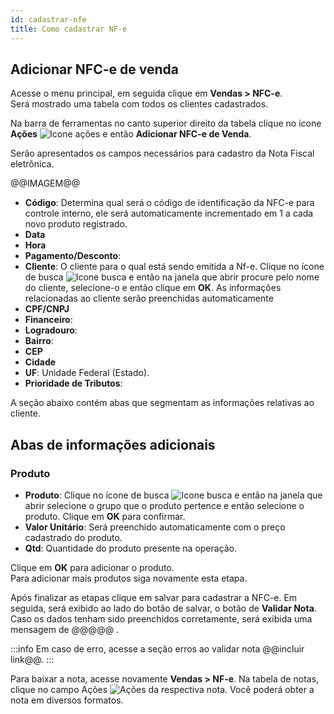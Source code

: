 ```yaml
---
id: cadastrar-nfe
title: Como cadastrar NF-e
---
```


## Adicionar NFC-e de venda
Acesse o menu principal, em seguida clique em **Vendas > NFC-e**.  
Será mostrado uma tabela com todos os clientes cadastrados.

Na barra de ferramentas no canto superior direito da tabela clique no ícone **Ações** ![Icone ações](@site/static/img/cadastrar-produtos/icone-acoes.png) e então **Adicionar NFC-e de Venda**.

Serão apresentados os campos necessários para cadastro da Nota Fiscal eletrônica.

@@IMAGEM@@

- **Código**: Determina qual será o código de identificação da NFC-e para controle interno, ele será automaticamente incrementado em 1 a cada novo produto registrado.
- **Data**  
- **Hora**
- **Pagamento/Desconto**: 
- **Cliente**: O cliente para o qual está sendo emitida a Nf-e. Clique no ícone de busca ![Icone busca](@site/static/img/nfe/icone-busca.png) e então na janela que abrir procure pelo nome do cliente, selecione-o e então clique em **OK**. As informações relacionadas ao cliente serão preenchidas automaticamente
- **CPF/CNPJ**  
- **Financeiro**: 
- **Logradouro**: 
- **Bairro**: 
- **CEP**  
- **Cidade**  
- **UF**:
    Unidade Federal (Estado).
- **Prioridade de Tributos**: 

A seção abaixo contém abas que segmentam as informações relativas ao cliente.

## Abas de informações adicionais

### Produto
- **Produto**: Clique no ícone de busca ![Icone busca](@site/static/img/nfe/icone-busca.png) e então na janela que abrir selecione o grupo que o produto pertence e então selecione o produto. Clique em **OK** para confirmar.
- **Valor Unitário**: Será preenchido automaticamente com o preço cadastrado do produto.
- **Qtd**: Quantidade do produto presente na operação.  

Clique em **OK** para adicionar o produto.  
Para adicionar mais produtos siga novamente esta etapa.

Após finalizar as etapas clique em salvar para cadastrar a NFC-e. Em seguida, será exibido ao lado do botão de salvar, o botão de **Validar Nota**. Caso os dados tenham sido preenchidos corretamente, será exibida uma mensagem de @@@@@ . 

:::info
Em caso de erro, acesse a seção erros ao validar nota @@incluir link@@.
:::

Para baixar a nota, acesse novamente **Vendas > NF-e**. Na tabela de notas, clique no campo Ações ![Ações](@site/static/img/nfe/acoes.png) da respectiva nota. Você poderá obter a nota em diversos formatos.
